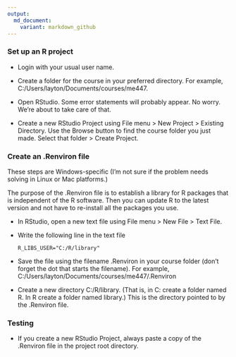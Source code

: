 ```yaml
---
output:
  md_document:
    variant: markdown_github
---
```


### Set up an R project 

- Login with your usual user name. 

- Create a folder for the course in your preferred directory. For
example, C:/Users/layton/Documents/courses/me447. 

- Open RStudio. Some error statements will probably appear. No
worry. We’re about to take care of that. 

- Create a new RStudio Project using File menu > New Project > Existing Directory. Use the Browse button to find the course folder you just made. Select that folder > Create Project. 

### Create an .Renviron file 

These steps are Windows-specific (I'm not sure if the problem needs solving in Linux or Mac platforms.)

The purpose of the .Renviron file is to establish a library for R packages that is independent of the R software. Then you can update R to the latest version and not have to re-install all the packages you use.  

- In RStudio, open a new text file using File menu > New File >  Text
File. 

- Write the following line in the text file

    `R_LIBS_USER="C:/R/library"`

- Save the file using the filename .Renviron in your course folder
(don’t forget the dot that starts the filename). For example, C:/Users/layton/Documents/courses/me447/.Renviron 

- Create a new directory C:/R/library. (That is, in C: create a folder named R. In R create a folder named library.) This is the directory pointed to by the .Renviron file.

### Testing

- If you create a new RStudio Project, always paste a copy of the .Renviron file in the project root directory. 








